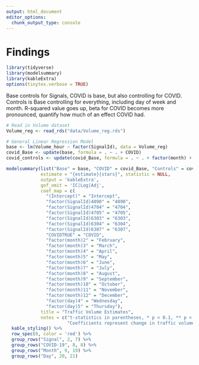```yaml
---
output: html_document
editor_options: 
  chunk_output_type: console
---
```

# Findings
```r
library(tidyverse)
library(modelsummary)
library(kableExtra)
options(tinytex.verbose = TRUE)
```

Base controls for Signals, COVID is base, but also controlling for COVID. Controls is Base controlling for everything, including day of week and month. R-squared value goes up, beta for COVID becomes more pronounced, quantify how much of an effect COVID had.




```r
# Read in Volume dataset
Volume_reg <- read_rds("data/Volume_reg.rds")

# General Linear Regression Model
base <- lm(Volume_hour ~ factor(SignalId), data = Volume_reg)
covid_Base <- update(base, formula = . ~ . + COVID)
covid_controls <- update(covid_Base, formula = . ~ . + factor(month) + factor(day))

```

```r
modelsummary(list("Base" = base, "COVID" = covid_Base, "Controls" = covid_controls),
             estimate = "{estimate}{stars}", statistic = NULL, 
             output = 'kableExtra',
             gof_omit = 'IC|Log|Adj',
             coef_map = c(
               "(Intercept)" = "Intercept",
               "factor(SignalId)4090" = "4090",
               "factor(SignalId)4704" = "4704",
               "factor(SignalId)4705" = "4705",
               "factor(SignalId)6303" = "6303",
               "factor(SignalId)6304" = "6304",
               "factor(SignalId)6307" = "6307",
               "COVIDTRUE" = "COVID",
               "factor(month)2" = "February",
               "factor(month)3" = "March",
               "factor(month)4" = "April",
               "factor(month)5" = "May",
               "factor(month)6" = "June",
               "factor(month)7" = "July",
               "factor(month)8" = "August",
               "factor(month)9" = "September",
               "factor(month)10" = "October",
               "factor(month)11" = "November",
               "factor(month)12" = "December",
               "factor(day)4" = "Wednesday",
               "factor(day)5" = "Thursday"),
             title = "Traffic Volume Estimates",
             notes = c("t-statistics in parentheses, * p < 0.1, ** p < 0.05, *** p < 0.01",
                       "Coefficients represent change in traffic volumes per hour.")) %>%
  kable_styling() %>%
  row_spec(8, color = 'red') %>%
  group_rows("Signal", 2, 7) %>%
  group_rows("COVID-19", 8, 8) %>%
  group_rows("Month", 9, 19) %>%
  group_rows("Day", 20, 21)
```

